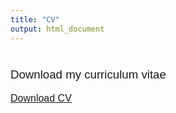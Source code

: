 ```yaml
---
title: "CV"
output: html_document
---
```


#
##

<p style="font-family: Helvetica, sans-serif; font-size:14pt; font-style:Helvetica"> Download my curriculum vitae </p>

<font style="font-family: Helvetica, sans-serif; font-size:12pt">

<a href="files/CV.pdf#" class="download" title="Download CV as PDF">Download CV</a>

</font>